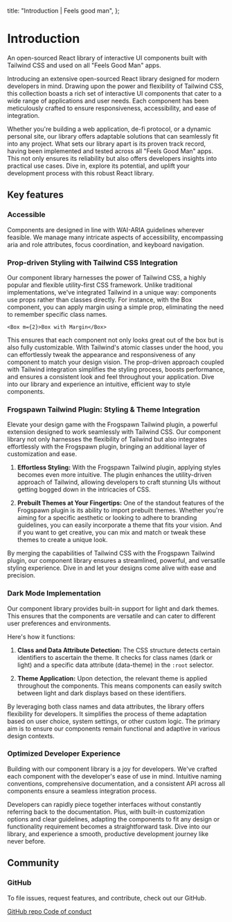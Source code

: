   title: "Introduction | Feels good man",
};

# Introduction

<Description>
  An open-sourced React library of interactive UI components built with Tailwind
  CSS and used on all "Feels Good Man" apps.
</Description>

Introducing an extensive open-sourced React library designed for modern developers in mind. Drawing upon the power and
flexibility of Tailwind CSS, this collection boasts a rich set of interactive UI components that cater to a wide range
of applications and user needs. Each component has been meticulously crafted to ensure responsiveness, accessibility,
and ease of integration.

Whether you're building a web application, de-fi protocol, or a dynamic personal site, our library offers adaptable
solutions that can seamlessly fit into any project. What sets our library apart is its proven track record, having been
implemented and tested across all "Feels Good Man" apps. This not only ensures its reliability but also offers
developers insights into practical use cases. Dive in, explore its potential, and uplift your development process with
this robust React library.

## Key features

### Accessible

Components are designed in line with WAI-ARIA guidelines wherever feasible. We manage many intricate aspects of
accessibility, encompassing aria and role attributes, focus coordination, and keyboard navigation.

### Prop-driven Styling with Tailwind CSS Integration

Our component library harnesses the power of Tailwind CSS, a highly popular and flexible utility-first CSS framework.
Unlike traditional implementations, we've integrated Tailwind in a unique way: components use props rather than classes
directly. For instance, with the Box component, you can apply margin using a simple prop, eliminating the need to
remember specific class names.

```tsx
<Box m={2}>Box with Margin</Box>
```

This ensures that each component not only looks great out of the box but is also fully customizable. With Tailwind's
atomic classes under the hood, you can effortlessly tweak the appearance and responsiveness of any component to match
your design vision. The prop-driven approach coupled with Tailwind integration simplifies the styling process, boosts
performance, and ensures a consistent look and feel throughout your application. Dive into our library and experience
an intuitive, efficient way to style components.

### Frogspawn Tailwind Plugin: Styling & Theme Integration

Elevate your design game with the Frogspawn Tailwind plugin, a powerful extension designed to work seamlessly with
Tailwind CSS. Our component library not only harnesses the flexibility of Tailwind but also integrates effortlessly
with the Frogspawn plugin, bringing an additional layer of customization and ease.

1. **Effortless Styling:** With the Frogspawn Tailwind plugin, applying styles becomes even more intuitive. The plugin
   enhances the utility-driven approach of Tailwind, allowing developers to craft stunning UIs without getting bogged
   down in the intricacies of CSS.

2. **Prebuilt Themes at Your Fingertips:** One of the standout features of the Frogspawn plugin is its ability to import
   prebuilt themes. Whether you're aiming for a specific aesthetic or looking to adhere to branding guidelines, you can
   easily incorporate a theme that fits your vision. And if you want to get creative, you can mix and match or tweak
   these themes to create a unique look.

By merging the capabilities of Tailwind CSS with the Frogspawn Tailwind plugin, our component library ensures a
streamlined, powerful, and versatile styling experience. Dive in and let your designs come alive with ease and
precision.

### Dark Mode Implementation

Our component library provides built-in support for light and dark themes. This ensures that the components are
versatile and can cater to different user preferences and environments.

Here's how it functions:

1. **Class and Data Attribute Detection:** The CSS structure detects certain identifiers to ascertain the theme. It
   checks for class names (dark or light) and a specific data attribute (data-theme) in the `:root` selector.

2. **Theme Application:** Upon detection, the relevant theme is applied throughout the components. This means components
   can easily switch between light and dark displays based on these identifiers.

By leveraging both class names and data attributes, the library offers flexibility for developers. It simplifies the
process of theme adaptation based on user choice, system settings, or other custom logic. The primary aim is to ensure
our components remain functional and adaptive in various design contexts.

### Optimized Developer Experience

Building with our component library is a joy for developers. We've crafted each component with the developer's ease of
use in mind. Intuitive naming conventions, comprehensive documentation, and a consistent API across all components
ensure a seamless integration process.

Developers can rapidly piece together interfaces without constantly referring
back to the documentation. Plus, with built-in customization options and clear guidelines, adapting the components to
fit any design or functionality requirement becomes a straightforward task. Dive into our library, and experience a
smooth, productive development journey like never before.

## Community

### GitHub

To file issues, request features, and contribute, check out our GitHub.

[GitHub repo Code of conduct](https://github.com/feelsgoodman-web3/siwveim/blob/main/CODE_OF_CONDUCT.md)
